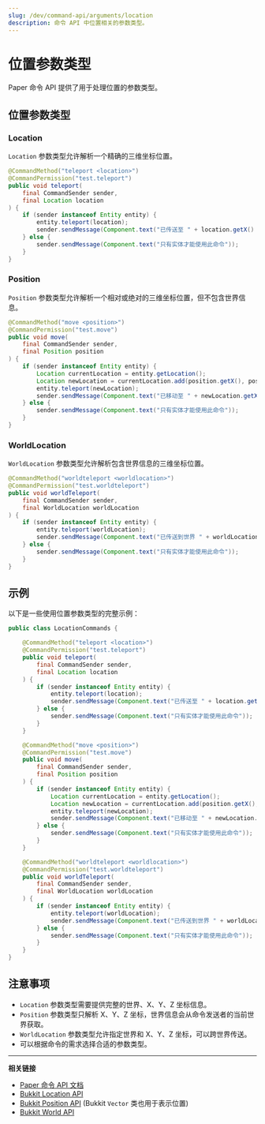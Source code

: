 ```yaml
---
slug: /dev/command-api/arguments/location
description: 命令 API 中位置相关的参数类型。
---
```



# 位置参数类型

Paper 命令 API 提供了用于处理位置的参数类型。

## 位置参数类型

### Location

`Location` 参数类型允许解析一个精确的三维坐标位置。

```java
@CommandMethod("teleport <location>")
@CommandPermission("test.teleport")
public void teleport(
    final CommandSender sender,
    final Location location
) {
    if (sender instanceof Entity entity) {
        entity.teleport(location);
        sender.sendMessage(Component.text("已传送至 " + location.getX() + ", " + location.getY() + ", " + location.getZ()));
    } else {
        sender.sendMessage(Component.text("只有实体才能使用此命令"));
    }
}
```

### Position

`Position` 参数类型允许解析一个相对或绝对的三维坐标位置，但不包含世界信息。

```java
@CommandMethod("move <position>")
@CommandPermission("test.move")
public void move(
    final CommandSender sender,
    final Position position
) {
    if (sender instanceof Entity entity) {
        Location currentLocation = entity.getLocation();
        Location newLocation = currentLocation.add(position.getX(), position.getY(), position.getZ());
        entity.teleport(newLocation);
        sender.sendMessage(Component.text("已移动至 " + newLocation.getX() + ", " + newLocation.getY() + ", " + newLocation.getZ()));
    } else {
        sender.sendMessage(Component.text("只有实体才能使用此命令"));
    }
}
```

### WorldLocation

`WorldLocation` 参数类型允许解析包含世界信息的三维坐标位置。

```java
@CommandMethod("worldteleport <worldlocation>")
@CommandPermission("test.worldteleport")
public void worldTeleport(
    final CommandSender sender,
    final WorldLocation worldLocation
) {
    if (sender instanceof Entity entity) {
        entity.teleport(worldLocation);
        sender.sendMessage(Component.text("已传送到世界 " + worldLocation.getWorld().getName() + " 的 " + worldLocation.getX() + ", " + worldLocation.getY() + ", " + worldLocation.getZ()));
    } else {
        sender.sendMessage(Component.text("只有实体才能使用此命令"));
    }
}
```

## 示例

以下是一些使用位置参数类型的完整示例：

```java
public class LocationCommands {

    @CommandMethod("teleport <location>")
    @CommandPermission("test.teleport")
    public void teleport(
        final CommandSender sender,
        final Location location
    ) {
        if (sender instanceof Entity entity) {
            entity.teleport(location);
            sender.sendMessage(Component.text("已传送至 " + location.getX() + ", " + location.getY() + ", " + location.getZ()));
        } else {
            sender.sendMessage(Component.text("只有实体才能使用此命令"));
        }
    }

    @CommandMethod("move <position>")
    @CommandPermission("test.move")
    public void move(
        final CommandSender sender,
        final Position position
    ) {
        if (sender instanceof Entity entity) {
            Location currentLocation = entity.getLocation();
            Location newLocation = currentLocation.add(position.getX(), position.getY(), position.getZ());
            entity.teleport(newLocation);
            sender.sendMessage(Component.text("已移动至 " + newLocation.getX() + ", " + newLocation.getY() + ", " + newLocation.getZ()));
        } else {
            sender.sendMessage(Component.text("只有实体才能使用此命令"));
        }
    }

    @CommandMethod("worldteleport <worldlocation>")
    @CommandPermission("test.worldteleport")
    public void worldTeleport(
        final CommandSender sender,
        final WorldLocation worldLocation
    ) {
        if (sender instanceof Entity entity) {
            entity.teleport(worldLocation);
            sender.sendMessage(Component.text("已传送到世界 " + worldLocation.getWorld().getName() + " 的 " + worldLocation.getX() + ", " + worldLocation.getY() + ", " + worldLocation.getZ()));
        } else {
            sender.sendMessage(Component.text("只有实体才能使用此命令"));
        }
    }
}
```

## 注意事项

- `Location` 参数类型需要提供完整的世界、X、Y、Z 坐标信息。
- `Position` 参数类型只解析 X、Y、Z 坐标，世界信息会从命令发送者的当前世界获取。
- `WorldLocation` 参数类型允许指定世界和 X、Y、Z 坐标，可以跨世界传送。
- 可以根据命令的需求选择合适的参数类型。

---

**相关链接**
- [Paper 命令 API 文档](../../)
- [Bukkit Location API](https://javadocs.io/doc/org.bukkit/bukkit/latest/org/bukkit/Location.html)
- [Bukkit Position API](https://javadocs.io/doc/org.bukkit/bukkit/latest/org/bukkit/util/Vector.html) (Bukkit `Vector` 类也用于表示位置)
- [Bukkit World API](https://javadocs.io/doc/org.bukkit/bukkit/latest/org/bukkit/World.html)